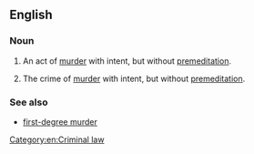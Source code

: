 ==English==

===Noun===
{{en-noun|head=[[second]]-[[degree]] [[murder]]|~}}

# {{context|legal|chiefly|US|lang=en}} An act of [[murder]] with intent, but without [[premeditation]].
# {{context|legal|chiefly|US|lang=en}} The crime of [[murder]] with intent, but without [[premeditation]].

===See also===
* [[first-degree murder]]

[[Category:en:Criminal law]]